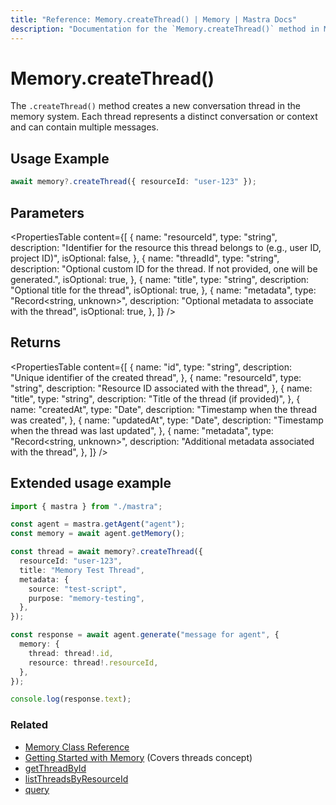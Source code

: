 ```yaml
---
title: "Reference: Memory.createThread() | Memory | Mastra Docs"
description: "Documentation for the `Memory.createThread()` method in Mastra, which creates a new conversation thread in the memory system."
---
```


# Memory.createThread()

The `.createThread()` method creates a new conversation thread in the memory system. Each thread represents a distinct conversation or context and can contain multiple messages.

## Usage Example

```typescript copy
await memory?.createThread({ resourceId: "user-123" });
```

## Parameters

<PropertiesTable
  content={[
    {
      name: "resourceId",
      type: "string",
      description:
        "Identifier for the resource this thread belongs to (e.g., user ID, project ID)",
      isOptional: false,
    },
    {
      name: "threadId",
      type: "string",
      description:
        "Optional custom ID for the thread. If not provided, one will be generated.",
      isOptional: true,
    },
    {
      name: "title",
      type: "string",
      description: "Optional title for the thread",
      isOptional: true,
    },
    {
      name: "metadata",
      type: "Record<string, unknown>",
      description: "Optional metadata to associate with the thread",
      isOptional: true,
    },
  ]}
/>

## Returns

<PropertiesTable
  content={[
    {
      name: "id",
      type: "string",
      description: "Unique identifier of the created thread",
    },
    {
      name: "resourceId",
      type: "string",
      description: "Resource ID associated with the thread",
    },
    {
      name: "title",
      type: "string",
      description: "Title of the thread (if provided)",
    },
    {
      name: "createdAt",
      type: "Date",
      description: "Timestamp when the thread was created",
    },
    {
      name: "updatedAt",
      type: "Date",
      description: "Timestamp when the thread was last updated",
    },
    {
      name: "metadata",
      type: "Record<string, unknown>",
      description: "Additional metadata associated with the thread",
    },
  ]}
/>

## Extended usage example

```typescript title="src/test-memory.ts" showLineNumbers copy
import { mastra } from "./mastra";

const agent = mastra.getAgent("agent");
const memory = await agent.getMemory();

const thread = await memory?.createThread({
  resourceId: "user-123",
  title: "Memory Test Thread",
  metadata: {
    source: "test-script",
    purpose: "memory-testing",
  },
});

const response = await agent.generate("message for agent", {
  memory: {
    thread: thread!.id,
    resource: thread!.resourceId,
  },
});

console.log(response.text);
```

### Related

- [Memory Class Reference](/reference/memory/memory-class)
- [Getting Started with Memory](/docs/memory/overview) (Covers threads concept)
- [getThreadById](/reference/memory/getThreadById)
- [listThreadsByResourceId](/reference/memory/listThreadsByResourceId)
- [query](/reference/memory/query)
